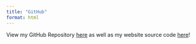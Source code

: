 ```yaml
---
title: "GitHub"
format: html
---
```


View my GitHub Repository [here](https://github.com/ParkerMax/SDS264_F24) as well as my website source code [here](https://github.com/ParkerMax/Parker-Max-264)!
